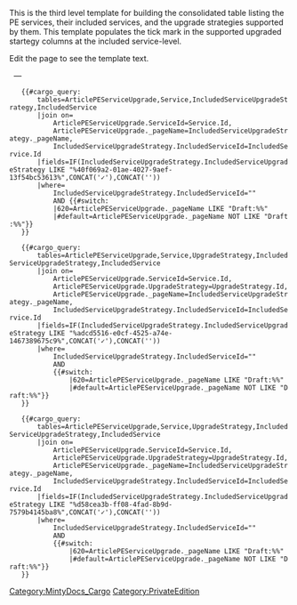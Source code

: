 <noinclude>

This is the third level template for building the consolidated table listing the PE services, their included services, and the upgrade strategies supported by them. This template populates the tick mark in the supported upgraded startegy columns at the included service-level.

Edit the page to see the template text.
</noinclude>

<tr>
<td style="white-space: nowrap;">&nbsp;&nbsp;&mdash; {{{Included Service|}}}
</td>
</td>
<td style="text-align:center;">
	{{#cargo_query:
		tables=ArticlePEServiceUpgrade,Service,IncludedServiceUpgradeStrategy,IncludedService
		|join on=
			ArticlePEServiceUpgrade.ServiceId=Service.Id,
			ArticlePEServiceUpgrade._pageName=IncludedServiceUpgradeStrategy._pageName,
			IncludedServiceUpgradeStrategy.IncludedServiceId=IncludedService.Id
		|fields=IF(IncludedServiceUpgradeStrategy.IncludedServiceUpgradeStrategy LIKE "%40f069a2-01ae-4027-9aef-13f54bc53613%",CONCAT('&#10003;'),CONCAT(''))
		|where=
			IncludedServiceUpgradeStrategy.IncludedServiceId="{{{IncludedServiceId|}}}" 
			AND {{#switch:{{NAMESPACENUMBER}}
			|620=ArticlePEServiceUpgrade._pageName LIKE "Draft:%%"
			|#default=ArticlePEServiceUpgrade._pageName NOT LIKE "Draft:%%"}}
	}}
</td>
<td style="text-align:center;">
	{{#cargo_query:
		tables=ArticlePEServiceUpgrade,Service,UpgradeStrategy,IncludedServiceUpgradeStrategy,IncludedService
		|join on=
			ArticlePEServiceUpgrade.ServiceId=Service.Id,
			ArticlePEServiceUpgrade.UpgradeStrategy=UpgradeStrategy.Id,
			ArticlePEServiceUpgrade._pageName=IncludedServiceUpgradeStrategy._pageName,
			IncludedServiceUpgradeStrategy.IncludedServiceId=IncludedService.Id
		|fields=IF(IncludedServiceUpgradeStrategy.IncludedServiceUpgradeStrategy LIKE "%adcd5516-e0cf-4525-a74e-1467389675c9%",CONCAT('&#10003;'),CONCAT(''))
		|where=
			IncludedServiceUpgradeStrategy.IncludedServiceId="{{{IncludedServiceId|}}}" 
			AND 
			{{#switch:{{NAMESPACENUMBER}}
				|620=ArticlePEServiceUpgrade._pageName LIKE "Draft:%%"
				|#default=ArticlePEServiceUpgrade._pageName NOT LIKE "Draft:%%"}}
	}}
</td>
<td style="text-align:center;">
	{{#cargo_query:
		tables=ArticlePEServiceUpgrade,Service,UpgradeStrategy,IncludedServiceUpgradeStrategy,IncludedService
		|join on=
			ArticlePEServiceUpgrade.ServiceId=Service.Id,
			ArticlePEServiceUpgrade.UpgradeStrategy=UpgradeStrategy.Id,
			ArticlePEServiceUpgrade._pageName=IncludedServiceUpgradeStrategy._pageName,
			IncludedServiceUpgradeStrategy.IncludedServiceId=IncludedService.Id
		|fields=IF(IncludedServiceUpgradeStrategy.IncludedServiceUpgradeStrategy LIKE "%d58cea3b-ff08-4fad-8b9d-7579b4145ba8%",CONCAT('&#10003;'),CONCAT(''))
		|where=
			IncludedServiceUpgradeStrategy.IncludedServiceId="{{{IncludedServiceId|}}}" 
			AND 
			{{#switch:{{NAMESPACENUMBER}}
				|620=ArticlePEServiceUpgrade._pageName LIKE "Draft:%%"
				|#default=ArticlePEServiceUpgrade._pageName NOT LIKE "Draft:%%"}}
	}}
</td>
</td>


<noinclude>
[[Category:MintyDocs_Cargo]]
[[Category:PrivateEdition]]
</noinclude>
